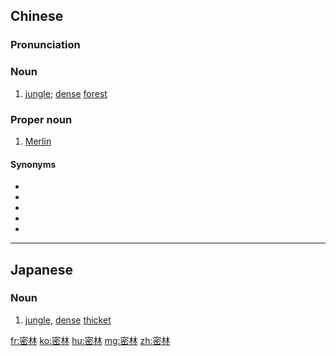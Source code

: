 ==Chinese==
{{zh-forms}}

===Pronunciation===
{{zh-pron
|m=mìlín
|c=mat6 lam4
|cat=n,propn
}}

===Noun===
{{zh-noun}}

# [[jungle]]; [[dense]] [[forest]]

===Proper noun===
{{zh-proper noun}}

# [[Merlin]] {{gloss|wizard in the Arthurian legend}}

====Synonyms====
* {{zh-l|梅林}}
* {{zh-l|魔靈}}
* {{zh-l|默林}}
* {{zh-l|墨林}}
* {{zh-l|穆林}}

----

==Japanese==
{{ja-kanjitab|みつ|りん|yomi=on}}

===Noun===
{{ja-noun|みつりん}}

# [[jungle]], [[dense]] [[thicket]]

[[fr:密林]]
[[ko:密林]]
[[hu:密林]]
[[mg:密林]]
[[zh:密林]]